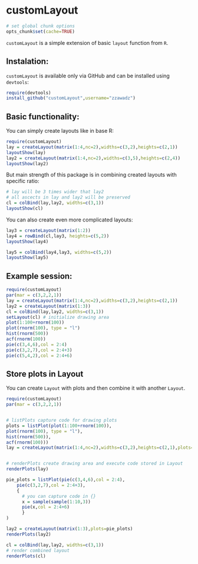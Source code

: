 customLayout
========================================================

```r
# set global chunk options
opts_chunk$set(cache=TRUE)
```

`customLayout` is a simple extension of basic `layout` function from `R`.

## Instalation:

`customLayout` is available only via GitHub and can be installed using `devtools`:

```r
require(devtools)
install_github("customLayout",username="zzawadz")
```


## Basic functionality:

You can simply create layouts like in base R:
```r
require(customLayout)
lay = createLayout(matrix(1:4,nc=2),widths=c(3,2),heights=c(2,1))
layoutShow(lay)
lay2 = createLayout(matrix(1:4,nc=2),widths=c(3,5),heights=c(2,4))
layoutShow(lay2)
```
But main strength of this package is in combining created layouts with specific ratio:
```r
# lay will be 3 times wider that lay2
# all ascects in lay and lay2 will be preserved
cl = colBind(lay,lay2, widths=c(3,1))
layoutShow(cl)
```
You can also create even more complicated layouts:
```r
lay3 = createLayout(matrix(1:2))
lay4 = rowBind(cl,lay3, heights=c(5,2))
layoutShow(lay4)

lay5 = colBind(lay4,lay3, widths=c(5,2))
layoutShow(lay5)
```

## Example session:

```r
require(customLayout)
par(mar = c(3,2,2,1))
lay = createLayout(matrix(1:4,nc=2),widths=c(3,2),heights=c(2,1))
lay2 = createLayout(matrix(1:3))
cl = colBind(lay,lay2, widths=c(3,1))
setLayout(cl) # initialize drawing area
plot(1:100+rnorm(100))
plot(rnorm(100), type = "l")
hist(rnorm(500))
acf(rnorm(100))
pie(c(3,4,6),col = 2:4)
pie(c(3,2,7),col = 2:4+3)
pie(c(5,4,2),col = 2:4+6)
```

## Store plots in Layout

You can create `Layout` with plots and then combine it with another `Layout`.

```r
require(customLayout)
par(mar = c(3,2,2,1))


# listPlots capture code for drawing plots
plots = listPlot(plot(1:100+rnorm(100)),
plot(rnorm(100), type = "l"),
hist(rnorm(500)),
acf(rnorm(100)))
lay = createLayout(matrix(1:4,nc=2),widths=c(3,2),heights=c(2,1),plots=plots)


# renderPlots create drawing area and execute code stored in Layout
renderPlots(lay)

pie_plots = listPlot(pie(c(3,4,6),col = 2:4),
    pie(c(3,2,7),col = 2:4+3),
    {
      # you can capture code in {}
      x = sample(sample(1:10,3))
      pie(x,col = 2:4+6)
      }
)

lay2 = createLayout(matrix(1:3),plots=pie_plots)
renderPlots(lay2)

cl = colBind(lay,lay2, widths=c(3,1))
# render combined layout
renderPlots(cl)
```



